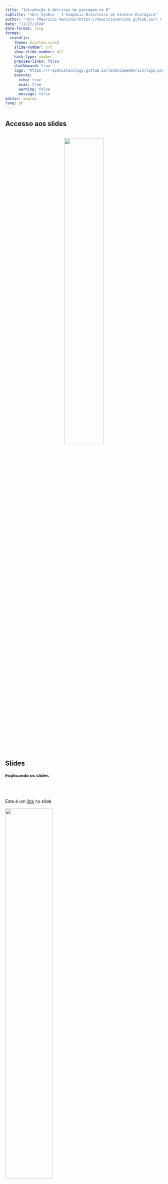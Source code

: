 ```yaml
---
title: "Introdução à métricas de paisagem no R"
subtitle: "<br> SynEco - I Simpósio Brasileiro de Síntese Ecológica"
author: "<br> [Maurício Vancine](https://mauriciovancine.github.io/) • [lab.exe/Unicamp](https://www.mathiasmpires.net.br)"
date: "11/27/2024"
date-format: long
format: 
  revealjs:
    theme: [custom.scss]
    slide-number: c/t
    show-slide-number: all
    hash-type: number
    preview-links: false
    chalkboard: true
    logo: "https://r-spatialecology.github.io/landscapemetrics/logo.png"
    execute:
      echo: true
      eval: true
      warning: false
      message: false
editor: source
lang: pt
---
```


## Accesso aos slides

<br>
<center>
<img src="img/qrcode.svg" style="width:50%"/>
</center>

## Slides

**Explicando os slides**

<br><br><br>
Este é um [link](https://github.com/mauriciovancine/workshop-r-landscapemetrics) no slide

![](img/slides.png){.absolute width=55% right=-100 top=140}

::: footer
[Este é um link no rodapé](https://github.com/mauriciovancine/workshop-r-landscapemetrics)
:::

## Maurício Vancine 

::: columns
::: {.column width="50%"}
<center>
<br>
![](img/avatar.png)
</center>
:::

::: {.column width="50%"}
::: {style="font-size: 80%;"}
<br>

- Ecólogo e Doutor em Ecologia
- Pós-Doutorado em Ecologia Espacial (Prof. Mathias - Unicamp)
- Ecologia Espacial
- Modelagem Ecológica
- Análise de Dados Ecológicos e Espaciais
- Ecologia e Conservação de Anfíbios
- *Open source* (R, QGIS, GNU/Linux)
:::
:::
:::

## Análises Ecológicas no R (2022)

::::: columns
::: {.column width="50%"}
<br>
<center>
<img src="img/aer.jpeg" style="width:75%"/>
</center>
:::

::: {.column width="50%"}
::: {style="font-size: 80%;"}
<br>

-   **15 capítulos**: linguagem R, tidyverse, questões em ecologia, análises univariadas, multivariadas e espaciais
-   [bookdown](https://analises-ecologicas.com/)
-   [PDF](https://canal6.com.br/livreacesso/livro/analises-ecologicas-no-r/)
-   [Amazon](https://www.amazon.com.br/An%C3%A1lises-ecol%C3%B3gicas-Ferdo-Rodrigues-Silva/dp/857917564X/ref=sr_1_1?keywords=9788579175640&qid=1654379366&sr=8-1)
-   [Code](https://github.com/paternogbc/livro_aer)
-   [YouTube](https://www.youtube.com/channel/UCLSVSCnmvf2k6OoWZCnEO4w)
:::
:::
:::::

::: footer
[Da Silva et al. (2022)](https://analises-ecologicas.com/)
:::

## Artigo da Mata Atlântica

![](img/ms_ma.png){.absolute width=60% right=400 top=100}
![](img/ms_af_graphic.png){.absolute width=40% right=550 top=360}
![](img/ms_ma_fig.png){.absolute width=30% right=100 top=230}

::: footer
[Vancine et al. (2024)]()
:::

# 
<center>
<img src="img/landscapemetrics.png" href="https://r-spatialecology.github.io/landscapemetrics/" style="width:50%"/>
</center>

:::footer
[landscapemetrics](https://r-spatialecology.github.io/landscapemetrics/), [Hesselbarth et al. (2019)](https://onlinelibrary.wiley.com/doi/full/10.1111/ecog.04617)
:::

## Conteúdo

::: panel-tabset
## 1. Paisagem

::: columns
::: {.column width="50%"}
### Ecologia da paisagem

::: nonincremental
- Contextualização
- Definições
- Escala, heterogeneidade e organismos
- Estrutura da paisagem
- Mudanças da paisagem
:::
:::

::: {.column width="50%"}
### Métricas da paisagem

::: nonincremental
- Definições
- Elementos da paisagem
- Tipos de métricas 
- Nível das métricas
- Delineamento amostral
- Correlação e escala
:::
:::
:::

## 2. Geoprocessamento

::: columns
::: {.column width="50%"}
### Geoprocessamento

::: nonincremental
- Cartografia
- *Global Positioning System* (GPS)
- Sensoriamento Remoto
- Sistema de Informação Geográfica (SIG)
:::
:::

::: {.column width="50%"}
### Dados espaciais

::: nonincremental
- Dados vetoriais
- Dados matriciais (raster)
- Conversão de dados espaciais 
- Fontes de dados espaciais
:::
:::
:::

## 3. R

::: columns
::: {.column width="50%"}
### Revisão do R

::: nonincremental
- 10 principais conceitos em R
:::
:::

::: {.column width="50%"}
### Dados espaciais

::: nonincremental
- Importação
- Reprojeção
- Visualização
:::
:::
:::

## 4. Métricas

::: columns
::: {.column width="50%"}
::: nonincremental
### OpenLand
- Diagrama de Sankey
:::
:::

::: {.column width="50%"}
::: nonincremental
### landscapemetrics
- Descrição
- Checagem dos rasters
- Funções
- Nível e classes das métricas
- Espacialização das métricas
:::
:::
:::

:::

## Material

Todo o material está disponível no [GitHub](https://github.com/mauriciovancine/workshop-landscapemetrics)

<center>
<img src="img/github.png" style="width:50%"/>
</center>

::: footer
[GitHub](https://github.com/mauriciovancine/workshop-landscapemetrics)
:::

# Ecologia da Paisagem

## Contextualização

<center>
<img src="img/ecologia_espacial_bg.png" style="width:55%"/>
</center>

:::footer
[Fletcher & Fortin (2018)](https://link.springer.com/book/10.1007/978-3-030-01989-1)
:::

## Contextualização

<center>
<img src="img/ecologia_espacial_estudos_bg.png" style="width:75%"/>
</center>

:::footer
[Fletcher & Fortin (2018)](https://link.springer.com/book/10.1007/978-3-030-01989-1)
:::

## Ecologia da paisagem

Enfatiza as causas e consequências da heterogeneidade espacial em várias escalas (**padrão espacial**) sobre um ou vários **processos ecológicos** (e.g. predação, dispersão, polinização)

<center>
<img src="img/hauer_etal_2016_bg.png" style="width:100%"/>
</center>

:::footer
[Turner & Garden (2015)](https://link.springer.com/book/10.1007/978-1-4939-2794-4), [Hauer et al. (2016)](https://www.science.org/doi/10.1126/sciadv.1600026)
:::

## Ecologia da paisagem

Ecologia da Paisagem e Padrões/Processos Ecológicos

<center>
<img src="img/slide_miltinho.png" style="width:80%"/>
</center>

:::footer
Slide do Prof. Milton Cezar Ribeiro
:::

## Definição de paisagem

(...) um **mosaico** ~~heterogêneo~~ formado por unidades interativas, sendo esta **heterogeneidade** existente para pelo menos um **fator**, segundo um **observador** e numa determinada **escala de observação**

<center>
<img src="img/fragmentos.jpg" style="width:70%"/>
</center>

:::footer
[Metzger (2001)](https://www.scielo.br/j/bn/a/Jbchd6rjY35PGkY5BHPz63S/?lang=pt)
:::

---

### Heterogeneidade, escala e organismos

<center>
<img src="img/forest-patch-landscape-mosaic_bg.png" style="width:65%"/>
</center>

:::footer
[Wu (2006)](https://link.springer.com/book/10.1007/1-4020-4663-4), [Wu (2013)](http://link.springer.com/10.1007/s10980-012-9836-y),
[Wu (2022)](https://www.britannica.com/science/patch-dynamics)
:::

---

### Heterogeneidade, escala e organismos

<center>
<img src="img/escala_organismos_bg.png" style="width:100%"/>
</center>

:::footer
[McGarigal & Marks (1995)](https://www.fs.fed.us/pnw/pubs/pnw_gtr351.pdf), [Wu (2006)](https://link.springer.com/book/10.1007/1-4020-4663-4), [Wu (2013)](http://link.springer.com/10.1007/s10980-012-9836-y),
[Wu (2022)](https://www.britannica.com/science/patch-dynamics)
:::

## Elementos da paisagem

- **Mancha** (*patch*): porções de habitat
- **Corredor** (*corridor*): porção linear que liga outras manchas
- **Matriz** (*matriz*): porções de não-habitat (classe dominante)

<center>
<img src="img/estrutura_paisagem_bg.png" style="width:90%"/>
</center>

:::footer
[Gökyer (2013)](https://www.intechopen.com/chapters/45411#B7), [Sustentável blog (2017)](https://cebds.org/o-papel-do-setor-privado-no-desenvolvimento-de-um-futuro-sustentavel/#.YrzLOTXMJhE)
:::

## Morfologia da paisagem {.smaller}

::: columns
::: {.column width="60%"}
<center>
<img src="img/morfologia_paisagem_bg.png" style="width:100%"/>
</center>
:::

::: {.column width="40%"}

<br>

**1. Interior** (*core*): porção interior de habitat

**2. Borda** (*edge*): porção exterior de habitat

**3. Corredor** (*corridor*): porção linear que liga manchas

**4. Ramificação** (*branch*): porção anexa de habitat

**5. Trampolim** (*stepping stone*): porção isolada de habitat

**6. Perfuração** (*perforation*): borda interna dentro das manchas

:::
:::

:::footer
[Soille & Vogt (2009)](https://doi.org/10.1016/j.patrec.2008.10.015), [LSmetrics](https://mauriciovancine.github.io/project/lsmetrics/)
:::

## Mudanças da paisagem (Processos)

<center>
<img src="img/mod_pai_processo.png" style="width:100%"/>
</center>

:::footer
[Bennett & Saunders (2010)](dx.doi.org/10.1093/acprof:oso/9780199554232.003.0006)
:::

## Mudanças da paisagem (Estrutura)

<center>
<img src="img/mod_pai_estrutura.png" style="width:85%"/>
</center>

:::footer
[Fischer & Lindenmayer (2007)](https://doi.org/10.1111/j.1466-8238.2007.00287.x)
:::

# E como mensurar a estrutura da paisagem?

# Métricas de paisagem

## Métricas de paisagem

Algoritmos para quantificar a **estrutura espacial** (características) da paisagem para uma **área geográfica**

<center>
<img src="img/mosaico_bg.png" style="width:85%"/>
</center>

:::footer
[Frazier (2019)](https://gistbok.ucgis.org/bok-topics/landscape-metrics)
:::

## Tipos de métricas

1. **Classificação categórica** (composição e configuração)
1. Representação de grafos (conectância e redes)
1. Classificação de gradientes (NDVI, rugosidade, etc.)

<br><br>
<center>
<img src="img/tipos_metricas_bg.png" style="width:100%"/>
</center>

:::footer
[Frazier (2019)](https://gistbok.ucgis.org/bok-topics/landscape-metrics)
:::

## Métricas de classificação categóricas {.smaller}

**Composição**: número e quantidade das manchas (número e área)

**Configuração**: arranjo espacial e distribuição das manchas (isolamento e forma)

<center>
<img src="img/comp_conf_bg.png" style="width:65%"/>
</center>

:::footer
[Gehrke & Clifton (2019)](https://journals.sagepub.com/doi/pdf/10.1177/2399808317690157)
:::

## Métricas de classificação categóricas {.smaller}

<center>
<img src="img/comp_conf_tabela_espacial.png" style="width:90%"/>
</center>

:::footer
[Turner & Garden (2015)](https://link.springer.com/book/10.1007/978-1-4939-2794-4), [Frazier (2019)](https://gistbok.ucgis.org/bok-topics/landscape-metrics)
:::

## Nível das métricas

<center>
<img src="img/nivel_metricas.png" style="width:75%"/>
</center>

:::footer
[landscapemetrics](https://r-spatialecology.github.io/landscapemetrics/), [McGarigal & Marks (1995)](https://www.fs.fed.us/pnw/pubs/pnw_gtr351.pdf), [Hesselbarth et al. (2019)](https://onlinelibrary.wiley.com/doi/full/10.1111/ecog.04617)
:::

## Métricas {.smaller .scrollable}

```r
#| echo: false
knitr::kable(landscapemetrics::list_lsm())
```

:::footer
[landscapemetrics](https://r-spatialecology.github.io/landscapemetrics/), [Hesselbarth et al. (2019)](https://onlinelibrary.wiley.com/doi/full/10.1111/ecog.04617)
:::

# Qual métrica calcular e por quê?

## Concepção de uma pesquisa  {.smaller}

::: columns
::: {.column width="55%"}
<center>
<img src="img/perguntas_bg.png" style="width:65%"/>
</center>
:::

::: {.column width="45%"}

####  
- **Teoria ecológica**: fenômenos, mecanismos, processos e padrões
- Observação, questões, hipóteses, predições
- Variáveis resposta (Y) e preditora (X)

<center>
<img src="img/variaveis_bg.png" style="width:80%"/>
</center>
:::
:::

:::footer
[Da Silva et al. (2022)](https://analises-ecologicas.com/cap2.html)
:::

## Delineamento amostral {.smaller}

::: {style="font-size: 150%;"}
**Delineamento amostral em Ecologia da Paisagem**
:::

::: columns
::: {.column width="60%"}

<br>
<center>
<img src="img/amostragem_bg.png" style="width:100%"/>
</center>
:::

::: {.column width="40%"}

<br>

- Definir as unidades amostrais
- Definir as métricas de paisagem
- Garantir um gradiente das métricas nas unidades amostrais
- Garantir indepedência entre as amostragens ou tratar isso estatisticamente (fator aleatório)
- Correlação entre as métricas
- Escala de efeito

:::
:::

:::footer
[Wang & Malanson (2013)](https://doi.org/10.2747/0272-3646.28.2.170), [Jackson & Fahrig (2014)](https://doi.org/10.1111/geb.12233), [Moreira (2015)](https://journals.plos.org/plosone/article?id=10.1371/journal.pone.0123628), [Miguet et al. (2016)](https://doi.org/10.1007/s10980-015-0314-1), [Wang et al. (2014)](https://doi.org/10.1111/2041-210X.12198), [Huais (2018)](https://link.springer.com/article/10.1007/s10980-018-0657-5)
:::

## Correlação entre as métricas

<center>
<img src="img/corr.png" style="width:55%"/>
</center>

:::footer
[Wang & Malanson (2013)](https://doi.org/10.2747/0272-3646.28.2.170), [Wang et al. (2014)](https://doi.org/10.1111/2041-210X.12198)
:::

## Escala de efeito

::: columns
::: {.column width="70%"}

<br>
<center>
<img src="img/escala01_bg.png" style="width:100%"/>
</center>
:::

::: {.column width="30%"}

<br><br>
<center>
<img src="img/escala02_bg.png" style="width:100%"/>
</center>

:::
:::

:::footer
[Jackson & Fahrig (2014)](https://doi.org/10.1111/geb.12233), [Miguet et al. (2016)](https://doi.org/10.1007/s10980-015-0314-1), [Huais (2018)](https://link.springer.com/article/10.1007/s10980-018-0657-5)
:::

## Recapitulando {.smaller}

<br>

1. **Ecologia Espacial**: respostas ecológicas à variáveis ambientais incorporando o espaço
1. **Ecologia da Paisagem**: relaciona processos ecológicos a padrões espaciais
1. **Paisagem**: unidades heterogêneas ao menos para um fator, observador e escala
1. **Elementos da paisagem**: mancha, corredor e matriz
1. **Mudanças na paisagem**: processos e estrutura (perda e fragmentação)
1. **Métricas da paisagem**: quantificam a estrutura espacial (características) da paisagem 
1. **Métricas categóricas**: composição e configuração
1. **Níveis das métricas**: patch, class e landscape
1. **Escolha da métrica**: dependente do delineamento amostral
1. **Atenção**: correlação entre as métricas
1. **Atenção**: escala de efeito

# Dúvidas?

# Geoprocessamento

## Geoprocessamento

Entender os **padrões espaciais** como o ambiente físico, fenômenos climáticos, humanos, sociais ou econômicos, a partir de dados **dados espaciais** para gerar **informações espaciais**

<center>
<img src="img/geoprocessamento.jpg" style="width:50%"/>
</center>

:::footer
[Xavier-da-Silva (2009)](http://www.ufrrj.br/lga/tiagomarino/artigos/oqueegeoprocessamento.pdf)
:::

## Geoprocessamento (Elementos)

1. Cartografia digital (CD)
1. *Global Positioning System* (GPS)
1. Sensoriamento Remoto (RS)
1. Sistemas de Informações Geográficas (SIG)

<center>
<img src="img/geoprocessamento_elementos.png" style="width:100%"/>
</center>

:::footer
[Xavier-da-Silva (2009)](http://www.ufrrj.br/lga/tiagomarino/artigos/oqueegeoprocessamento.pdf)
:::

## Cartografia

**Escala**

Relação entre a **medida gráfica** (representado no papel ou computador) e a **medida real** (objeto ou lugar)

::: columns 
::: {.column width="60%"}
::: nonincremental

- d (distância gráfica): 0,01 m (1 cm)
- D (distância real): 250 m

- E (escala) = d / D = 0,01 m / 250 m
- E = 1/25.000 ou 1:25.000

<center>
<img src="img/barra_escala.png" style="width:50%"/>
</center>

:::
:::

::: {.column width="40%"}
<center>
<img src="img/escala_cut.png" style="width:100%"/>
</center>
E = 0,45/13.600.000  
E = 1/30.000.000
:::
:::

## Cartografia

**Sistema de coordenadas geográficas (graus)**


::: columns
::: {.column width="40%"}
::: {style="font-size: 70%;"}
**1. Graus, minutos e segundos**

Longitude: 42°42'42" O

Latitude: 23°23'23" S

<br>

**2. Graus decimais**

Longitude: -42.71167

Latitude: -23.38972

<br>

**Conversão** 

42 + (42/60) + (42/3600) = 42.71167

23 + (23/60) + (23/3600) = 23.38972
:::
:::

::: {.column width="60%"}
<br><br>
<center>
<img src="img/crs_geo.png" style="width:100%"/>
</center>
:::
:::

:::footer
[5 Themes of Geography](https://express.adobe.com/page/WXwQFzH7DqYAw/)
:::

## Cartografia

**Sistema de coordenadas projetadas (metros)**

::: columns
::: {.column width="50%"}
<br>
<center>
<img src="img/proj.png" style="width:100%"/>
</center>
:::

::: {.column width="50%"}
<center>
<img src="img/crs_proj.png" style="width:100%"/>
</center>
:::
:::

:::footer
[Guia do Usuário QGIS](https://docs.qgis.org/3.22/pt_BR/docs/gentle_gis_introduction/coordinate_reference_systems.html), [Tennekes & Nowosad (in prep.)](https://r-tmap.github.io/tmap-book/index.html)
:::

## Cartografia

**Sistema de coordenadas projetadas (metros)**

::: columns
::: {.column width="30%"}
::: {style="font-size: 70%;"}
<br><br>

**Universal Transversa de Mercator (UTM)**

X UTM: 706832 m E

Y UTM: 4344683 m N

Zona: 10S
:::
:::

::: {.column width="70%"}
<br><br>
<center>
<img src="img/utm.png" style="width:100%"/>
</center>
:::
:::

:::footer
[Guia do Usuário QGIS](https://docs.qgis.org/3.22/pt_BR/docs/gentle_gis_introduction/coordinate_reference_systems.html)
:::

## Cartografia

**Datum**

::: {style="font-size: 70%;"}
Relação do sistema de coordenadas com a superfície da Terra
:::

::: columns
::: {.column width="30%"}
<br>

::: {style="font-size: 70%;"}
**1. Geocêntricos**

WGS84

SIRGAS2000

<br>

**2. Topocêntricos**

SAD69

Córrego Alegre
:::
:::

::: {.column width="70%"}
<br><br>
<center>
<img src="img/datum_bg.png" style="width:100%"/>
</center>
:::
:::

:::footer
[Cartografia para Geoprocessamento](http://www.geomatica.eng.uerj.br/docentes/araujo/cartografia_para_geoprocessamento)
:::

## Cartografia

**Sistema de Referência de Coordenadas (SRC)**

::: {style="font-size: 70%;"}
Datum + Sistema de Coordenadas (geográfico ou projetado)
:::

<center>
<img src="img/crs_bg.png" style="width:85%"/>
</center>

:::footer
[5 Themes of Geography](https://express.adobe.com/page/WXwQFzH7DqYAw/), [Cartografia para Geoprocessamento](http://www.geomatica.eng.uerj.br/docentes/araujo/cartografia_para_geoprocessamento), [Guia do Usuário QGIS](https://docs.qgis.org/3.22/pt_BR/docs/gentle_gis_introduction/coordinate_reference_systems.html)
:::

## Cartografia

**EPSG (*European Petroleum Survey Group*)**

<br><br>

::: columns
::: {.column width="65%"}
- EPSG:4326 ([WGS84 + Geográfico](https://epsg.io/4326))
- EPSG:4674 ([SIRGAS2000 + Geográfico](https://epsg.io/4674))
- EPSG:32723 ([WGS84 + UTM23S](https://epsg.io/32723))
- EPSG:31983 ([SIRGAS2000 + UTM23S](https://epsg.io/31983))
:::

::: {.column width="35%"}
<br><br><br><br><br>
<center>
![](img/espg-logo.png)
</center>
:::
:::

:::footer
[epsg.io](https://epsg.io/)
:::

## *Global Positioning System* (GPS)

**Localização no planeta** através de pontos ou linhas

<br>

::: columns
::: {.column width="40%"}
::: {style="font-size: 90%;"}
- **Satélites**: <br> localização e altitude
- **Tipos de dados**: <br>waypoint, route e track
- **Formatos**: <br> .gpx e .kml ou .kmz 
:::
:::

::: {.column width="60%"}
<center>
<img src="img/gps.png" style="width:100%"/>
</center>
:::
:::

:::footer
[Como funciona o GPS?](https://www.electricalelibrary.com/2018/03/23/como-funciona-o-gps/), [GPS Exchange Format](https://en.wikipedia.org/wiki/GPS_Exchange_Format), [Conversor Online para KML e GPX](https://www.clickgeo.com.br/conversor-online-kml-gpx/), [Global Positioning System](https://en.wikipedia.org/wiki/Global_Positioning_System)
:::

## *Global Positioning System* (GPS)

**Localização no planeta** através de pontos ou linhas

<br>

::: columns
::: {.column width="40%"}
::: {style="font-size: 90%;"}
- **Satélites**: <br> localização e altitude
- **Tipos de dados**: <br> waypoint, route e track
- **Formatos**: <br> .gpx e .kml ou .kmz 
:::
:::

::: {.column width="60%"}
<center>
<img src="img/gps.gif" style="width:65%"/>
</center>
:::
:::

:::footer
[Zanotta et al. (2019)](https://www.ofitexto.com.br/livro/processamento-de-imagens-de-satelite/)
:::

## Sensoriamento Remoto

Obtenção de **informações** de alvos na Terra **sem contato físico**

<center>
<img src="img/sr_bg.png" style="width:100%"/>
</center>

:::footer
[Zanotta et al. (2019)](https://www.ofitexto.com.br/livro/processamento-de-imagens-de-satelite/)
:::

---

### Sistema de Informação Geográfica (SIG/GIS)

Conjunto de procedimentos utilizados para **armazenar e manipular** dados georeferenciados

<center>
<img src="img/gis.png" style="width:90%"/>
</center>

:::footer
[Geographic Information System](https://ankageo.com/en/information/geographic-information-system/), [SIG](https://www.eosconsultores.com.br/sig-funcionalidades-no-saneamento-basico/), [ArcGIS](https://www.esri.com/pt-br/home), [QGIS](https://qgis.org/pt_BR/site/), [GRASS GIS](https://grass.osgeo.org/)
:::

---

### Sistema de Informação Geográfica (SIG/GIS)

**QGIS**

<center>
<img src="img/sig_qgis.png" style="width:150%"/>
</center>

:::footer
[QGIS](https://qgis.org/pt_BR/site/)
:::

# Dados espaciais

## Dados espaciais

::: columns
::: {.column width="60%"}
<center>
<img src="img/gis_data_bg.png" style="width:100%"/>
</center>
:::

::: {.column width="40%"}
<center>
<img src="img/geo_layers.png" style="width:100%"/>
</center>
:::
:::

:::footer
[StartDee](https://blog.startdee.com/%E0%B8%A14-6-%E0%B8%A0%E0%B8%B9%E0%B8%A1%E0%B8%B4%E0%B8%A8%E0%B8%B2%E0%B8%AA%E0%B8%95%E0%B8%A3%E0%B9%8C-%E0%B8%A3%E0%B8%B0%E0%B8%9A%E0%B8%9A%E0%B8%AA%E0%B8%B2%E0%B8%A3%E0%B8%AA%E0%B8%99%E0%B9%80%E0%B8%97%E0%B8%A8%E0%B8%A0%E0%B8%B9%E0%B8%A1%E0%B8%B4%E0%B8%A8%E0%B8%B2%E0%B8%AA%E0%B8%95%E0%B8%A3%E0%B9%8C), [Campbell & Shin (2012)](https://2012books.lardbucket.org/books/geographic-information-system-basics/index.html)
:::

## Dados espaciais

<center>
<img src="img/geo_layers.gif" style="width:70%"/>
</center>

:::footer
[7 GIS terms To Know: Map Making for Designers](https://www.avenza.com/blog/2019/11/)
:::

## Dados vetoriais

**Pontos, linhas e polígonos**

<center>
<img src="img/vetor_bg.png" style="width:90%"/>
</center>

:::footer
[Da Silva et al. (2022)](https://analises-ecologicas.com/)
:::

## Dados vetoriais

**Tabela de atributos**

<center>
<img src="img/vetor_tabela.png" style="width:50%"/>
</center>

:::footer
[Tennekes & Nowosad (in prep.)](https://r-tmap.github.io/tmap-book/index.html)
:::

## Dados vetoriais {.smaller}

**Formato**: Shapefile

**.shp**: contém as informações da feição (desenho)

**.dbf**: tabela que contém as informações (colunas) sobre cada feição (linhas)

**.shx**: arquivo de índice que une o .shp ao .dbf

**.prj**: contém as informações do sistema de referências de coordenadas

<br><br>
<center>
<img src="img/vetor_shp_formats_bg.png" style="width:90%"/>
</center>

:::footer
[Tennekes & Nowosad (in prep.)](https://r-tmap.github.io/tmap-book/index.html)
:::

## Dados matriciais (Raster)

**Matriz de valores**

<center>
<img src="img/raster_bg.png" style="width:90%"/>
</center>

:::footer
[Da Silva et al. (2022)](https://analises-ecologicas.com/)
:::

## Dados matriciais (Raster)

**Matriz de valores** - contínuos ou categóricos

<br>
<center>
<img src="img/raster_matriz_cont_cat.png" style="width:100%"/>
</center>

:::footer
[Lovelace et al. (2020)](https://geocompr.robinlovelace.net/), [National Ecological Observatory Network (NEON)](https://www.neonscience.org/resources/learning-hub/tutorials/dc-raster-data-r)
:::

## Dados matriciais (Raster)

**Propriedades** - extensão e resolução

<center>
<img src="img/raster_ext_res.png" style="width:100%"/>
</center>

:::footer
[National Ecological Observatory Network (NEON)](https://www.neonscience.org/resources/learning-hub/tutorials/dc-raster-data-r)
:::

## Dados matriciais (Raster)

**Formato**: GeoTiff

**.tif**: arquivo raster georreferenciado

<center>
<img src="img/geotiff.png" style="width:70%"/>
</center>

:::footer
[LuminFire Developers](https://luminfire.com/technologies/geotiff/), [GeoTIFF](https://trac.osgeo.org/geotiff)
:::

## Banco de dados espaciais

**Formato**: GeoPackage

**.gpkg**: arquivo de bando de dados espaciais

<center>
<img src="img/Geopackage-vantagens_upscayl_2x_realesrgan-x4plus-anime.png" style="width:100%"/>
</center>

:::footer
[GeoPackage](https://www.geopackage.org/)
:::

## Conversão de dados espaciais

**Converter vetor-raster e vice-versa**

<center>
<img src="img/geo_data_convert_upscayl_2x_realesrgan-x4plus-anime.png" style="width:53%"/>
</center>

:::footer
[Tennekes & Nowosad (in prep.)](https://r-tmap.github.io/tmap-book/index.html)
:::

## Fontes de dados espaciais {.smaller .scrollable}

::: {style="font-size: 150%;"}
**Vetoriais**
:::

-  **[IBGE](https://www.ibge.gov.br/geociencias/downloads-geociencias.html)**: limites territoriais e censitários do Brasil
-  **[FBDS](http://geo.fbds.org.br)**: uso da terra, APP e hidrografia -  Mata Atlântica e Cerrado
-  **[GeoBank](http://geosgb.cprm.gov.br/)**: dados geológicos do Brasil
-  **[Pastagem.org](http://maps.lapig.iesa.ufg.br)**: dados de pastagens e gado para o Brasil
-  **[CanaSat](http://www.dsr.inpe.br/laf/canasat/)**: dados de cana-de-açúcar para o Brasil
-  **[CSR Maps](http://maps.csr.ufmg.br)**: diversos dados vetoriais para o Brasil
-  **[OpenStreetMap Data Extracts](http://download.geofabrik.de/index.html)**: dados do OpenStreetMap
-  **[Ecoregions](https://ecoregions2017.appspot.com/)**: dados de biorregiões e biomas do mundo  
-  **[GADM](https://gadm.org/)**: limites de áreas administrativas do mundo
-  **[Natural Earth](https://www.naturalearthdata.com/):** diversos limites para o mundo
-  **[Protected Planet](https://www.protectedplanet.net/en):** áreas protegidas para o mundo
-  **[UN Biodiversity Lab](https://www.unbiodiversitylab.org/)**: Diversas bases de dados para o mundo
-  **[HydroSHEDS](https://www.hydrosheds.org/)**: informações hidrológicas do mundo
-  **[Global Roads Inventory Project (GRIP)](https://www.globio.info/download-grip-dataset)**: dados de estradas do mundo todo 

:::footer
[Lista completa](https://mauriciovancine.github.io/blog/geodados-fonte/)
:::

## Fontes de dados espaciais {.smaller .scrollable}

::: {style="font-size: 150%;"}
**Matriciais**
:::

-  **[MapBiomas](https://mapbiomas.org)**: uso e cobertura da terra para o Brasil, diversos anos
-  **[Bahlu](ftp://madeira.dea.ufv.br/bdados/bhalu/)**: Distribuições históricas de terras agrícolas e pastagens para todo o Brasil de 1940 a 2012
-  **[USGS](https://www.usgs.gov)**: dados de diversos satélites livres para o mundo
-  **[SRTM](http://srtm.csi.cgiar.org/)**: dados de elevação para o mundo
-  **[Global Forest Watch](https://www.globalforestwatch.org/)**: dados de uso e cobertura para todo o planeta
-  **[Geoservice Maps](https://geoservice.dlr.de/web/maps)**: dados de elevação e florestas para o mundo
-  **[GlobCover](http://due.esrin.esa.int/page_globcover.php)**: dados de uso e cobertura da terra para todo o planeta
-  **[Global Human Footprint](https://wcshumanfootprint.org/)**: dados de pegada ecológica para o mundo
-  **[Land-Use Harmonization (LUH2)](https://luh.umd.edu/)**: dados atuais e previsões de uso da terra
-  **[SoilGrids](https://soilgrids.org/)**: dados de solo para o mundo                         
-  **[WorldClim](https://www.worldclim.org/)**: dados climáticos para o mundo
-  **[CHELSA](https://chelsa-climate.org/)**: dados climáticos para o mundo
-  **[EarthEnv](https://www.earthenv.org/)**: dados de cobertura da terra, nuvens, relevo e hidrografia
-  **[MARSPEC](http://www.marspec.org)**: dados de condições do oceano para o mundo
-  **[Bio-ORACLE](https://www.bio-oracle.org/)**: dados de condições do oceano para o mundo   

:::footer
[Lista completa](https://mauriciovancine.github.io/blog/geodados-fonte/)
:::

## Fontes de dados espaciais {.smaller .scrollable}

::: {style="font-size: 150%;"}
**Pacotes R e sites**
:::

-  **[geobr](https://cran.r-project.org/web/packages/geobr/index.html)**: carrega Shapefiles de Conjuntos de Dados Espaciais Oficiais do Brasil
-  **[rnaturalearth](https://cran.r-project.org/web/packages/rnaturalearth/index.html)**: dados do mapa mundial da Natural Earth
-  **[geodata](https://cran.r-project.org/web/packages/geodata/index.html)**: acesso a dados globais de clima, altitude, solo, ocorrência de espécies e limites administrativos
-  **[rworldmap](https://cran.r-project.org/web/packages/rworldmap/index.html)**: dados globais
-  **[spData](https://cran.r-project.org/web/packages/spData/index.html)**: conjuntos de dados para análise espacial
-  **[OpenStreetMap](https://cran.r-project.org/web/packages/OpenStreetMap/index.html)**: acesso para abrir imagens raster de mapas de ruas
-  **[osmdata](https://cran.r-project.org/web/packages/osmdata/index.html)**: baixe e importe dados do OpenStreetMap
-  **[geonames](https://cran.r-project.org/web/packages/geonames/index.html)**: interface para o serviço da Web de consulta espacial "Geonames"
-  **[rgbif](https://cran.r-project.org/web/packages/rgbif/index.html)**: interface para o Global 'Biodiversity' Information Facility API
-  **[maptools](https://cran.r-project.org/web/packages/maptools/index.html)**: ferramentas para lidar com objetos espaciais
-  **[marmap](https://cran.r-project.org/web/packages/marmap/index.html)**: importar, traçar e analisar dados batimétricos e topográficos
-  **[envirem](https://cran.r-project.org/web/packages/envirem/index.html)**: geração de Variáveis ENVIREM
-  **[sdmpredictors](https://cran.r-project.org/web/packages/sdmpredictors/index.html)**: conjuntos de dados preditor de modelagem de distribuição de espécies
-  **[rstac](https://github.com/brazil-data-cube/rstac)**: R Client Library for SpatioTemporal Asset Catalog
-  **[rwlts](https://github.com/brazil-data-cube/rwlts)**: R Client Library for Web Land Trajectory Service 
-  **[getSpatialData](https://jakob.schwalb-willmann.de/getSpatialData/)**: baixar diversas bases de dados
-  **[rspatialdata](https://rspatialdata.github.io/index.html)**: coleção de fontes de dados e tutoriais sobre a visualização de dados espaciais usando R

:::footer
[Lista completa](https://mauriciovancine.github.io/blog/geodados-fonte/)
:::

## Recapitulando {.smaller}

1. **Geoprocessamento**: entender padrões a partir de dados para gerar informações espaciais, com quatro componentes: cartografia, GPS, SR e SIG
1. **Escala**: relação entre uma medida gráfica e uma medida real 
1. **Sistema de coordenadas**: geográfico (graus) ou projetado (metros)
1. **Datum**: relação do sistema de coordenadas e a superfície da Terra
1. **Sistema de Referência de Coordenadas (SRC)**: Datum + Sistema de Coordenadas
1. **GPS**: localização no planeta através de pontos ou linhas
1. **Sensoriamento Remoto**: usa sistemas sensores acoplados a satélites/aviões/drones/balões para imagear a superfície do planeta de forma remota 
1. **SIG**: conjunto de ferramentas que tratam os dados espaciais para gerar informações
1. **Vetor**: pontos, linhas e polígonos associados a uma tabela de atributos
1. **Raster**: matriz de valores contínuos ou categóricos
1. **Conversão**: dados vetoriais para dados rasters e vice-versa

# Tranquilo até aqui?

# R 

## R

O R é uma **linguagem de programação livre** (*open source*), direcionada à **manipulação, análise e visualização de dados**, com diversas **expansões** (*pacotes*) para o uso de **dados com formatos específicos** 

<center>
<img src="img/r_logo.svg" style="width:40%"/>
</center>

:::footer
[R](https://www.r-project.org/)
:::

## 10 principais conceitos em R

<br><br>

::::: columns
::: {.column width="50%"}
1.  Console
2.  Script
3.  Operadores
4.  Objetos
5.  Funções
:::

::: {.column width="50%\""}
6.  Pacotes (*packages*)
7.  Ajuda (*help*)
8.  Ambiente (*environment*)
9.  Diretório
10. Citações
:::
:::::


# Dados espaciais no R

# 
<center>
<img src="img/terra.png" style="width:40%"/>
</center>

:::footer
[terra](https://rspatial.github.io/terra/)
:::

#

<center>
<img src="img/tmap2.png" style="width:42%"/>
</center>

:::footer
[tmap](https://r-tmap.github.io/tmap/)
:::

#

<center>
<img src="img/geobr_logo_b.png" style="width:42%"/>
</center>

:::footer
[geobr](https://ipeagit.github.io/geobr/)
:::

#

<center>
<img src="img/openland.png" style="width:42%"/>
</center>

:::footer
[OpenLand](https://reginalexavier.github.io/OpenLand/index.html), [Exavier & Zeilhofer (2020)](https://journal.r-project.org/archive/2020/RJ-2021-021/index.html)
:::

# Dados

## MapBiomas

<center>
<img src="img/mapbiomas_brasil.jpg" style="width:100%"/>
</center>

:::footer
[MapBiomas](https://brasil.mapbiomas.org/), [Souza et al. (2020)](https://www.mdpi.com/2072-4292/12/17/2735)
:::

## Importar dados espaciais

**terra**

```r
#| eval: false
# instalar pacote
install.packages("terra")
```

<br>

```r
#| echo: true
#| message: true
#| warning: true

# carregar pacote
library(terra)
```

## Importar dados espaciais

**Vetor**

```r
#| eval: false
#| echo: true
# importar vetor
santa_maria <- terra::vect("03_data/santa_maria.shp")
santa_maria
```

```r
#| echo: false
# importar vetor
santa_maria <- terra::vect("../03_data/santa_maria.shp")
santa_maria
```

## Importar dados espaciais

**Vetor**

```r
#| fig-align: center
plot(santa_maria, col = "gray")
```

## Importar dados espaciais

**Raster**

```r
#| eval: false
#| echo: true
# importar raster
mapbiomas <- terra::rast("03_data/mapbiomas2023_santa_maria.tif")
mapbiomas
```

```r
#| echo: false
# importar raster
mapbiomas <- terra::rast("../03_data/mapbiomas2023_santa_maria.tif")
mapbiomas
```

## Importar dados espaciais

**Raster**

```r
#| fig-align: center
plot(mapbiomas)
```

# Reprojeção

## Reprojeção

**Vetor**

<center>
<br>
<img src="img/reprojection_vetor.png" style="width:100%"/>
</center>

:::footer
[Lovelace et al. (2024)](https://r.geocompx.org/)
:::

## Reprojeção

**Vetor**

```r
# reprojetar vetor
santa_maria_utm <- terra::project(santa_maria, "EPSG:31983")
santa_maria_utm
```

## Reprojeção

**Vetor**

```r
#| fig-align: center
plot(santa_maria, col = "gray")
```

## Reprojeção

**Vetor**

```r
#| fig-align: center
plot(santa_maria_utm, col = "gray")
```

## Reprojeção

**Raster**

<center>
<br>
<img src="img/reprojection_raster.png" style="width:100%"/>
</center>

:::footer
[Dorman (2022)](https://geobgu.xyz/r-2022/index.html)
:::

## Reprojeção

**Raster**

```r
# reprojetar raster
mapbiomas_utm <- terra::project(mapbiomas, "EPSG:31983", method = "near")
mapbiomas_utm 
```

## Reprojeção

**Raster**

```r
#| fig-align: center
plot(mapbiomas)
```

## Reprojeção

**Raster**

```r
#| fig-align: center
plot(mapbiomas_utm)
```

## Visualização

**Vetor**

```r
#| fig-align: center

# pacote
library(tmap)

# mapa
tm_shape(santa_maria_utm) +
    tm_polygons()
```

## Visualização

**Vetor**

```r
#| fig-align: center

tm_shape(santa_maria_utm) +
    tm_polygons() +
    tm_grid(lines = FALSE) +
    tm_compass() +
    tm_scale_bar()
```

## Visualização

**Raster**

```r
#| fig-align: center

tm_shape(mapbiomas_utm) +
    tm_raster() +
    tm_shape(santa_maria_utm) +
    tm_borders() +
    tm_grid(lines = FALSE) +
    tm_compass() +
    tm_scale_bar()
```

## Recapitulando {.smaller}

1. **R**:  linguagem de programação direcionada à manipulação, análise e visualização de dados
1. **RStudio**: IDE (Ambiente de Desenvolvimento Integrado) facilita o uso do R
1. **Script**: onde os códigos são escritos e salvos no formato .R
1. **Objetos**: palavras que atribuímos dados possibilitando a manipulação dos mesmos
1. **Funções**: códigos que realizam operações em argumentos
1. **Pacotes**: coleção de funções para executar tarefas específicas
1. **Diretório**: caminho de uma pasta/diretório onde o R irá importar e exportar os dados
1. **Importar**: `terra::vect()` e `terra::rast()`
1. **Reprojetar**: `terra::project()`
1. **Visualização**: `tm_shape() + tm_polygons()` e `tm_shape() + tm_raster()`

# Sussa? Bora finalmente calcular as métricas?

# Métricas de paisagem no R

## Diagrama de Sankey

::: {style="font-size: 70%;"}
Visualização gráfica que representa **fluxos de dados ou quantidades** entre diferentes categorias, com a largura das conexões **proporcional** ao volume do fluxo
:::

<center>
<img src="img/sankey_diagram.png" style="width:45%"/>
</center>

:::footer
[Sketchplanations - Sankey diagram](https://sketchplanations.com/sankey-diagram)
:::

## Diagrama de Sankey

**Mudanças** nas classes de uso e cobertura da terra

<center>
<img src="img/sankey_diagram_lulc.png" style="width:65%"/>
</center>

:::footer
[Wang et al. (2022)](https://doi.org/10.1016/j.ecolind.2022.109539)
:::

## OpenLand

Análise de **séries temporais** de uso e cobertura da terra

::: columns
::: {.column width="50%"}
<br>
<center>
<img src="img/openland_sankey_multi.png" style="width:100%"/>
</center>
:::

::: {.column width="50%"}
<center>
<img src="img/openland_paper.png" style="width:100%"/>
</center>

<center>
<img src="img/openland.png" style="width:50%"/>
</center>
:::
:::

:::footer
[OpenLand](https://reginalexavier.github.io/OpenLand/index.html), [Exavier & Zeilhofer (2020)](https://journal.r-project.org/archive/2020/RJ-2021-021/index.html)
:::

## landscapemetrics

Implementação do FRAGSTATS para a linguagem R

::: columns
::: {.column width="50%"}
<br><br>
<center>
<img src="img/fragstats.png" style="width:100%"/>
</center>
:::

::: {.column width="50%"}
<center>
<img src="img/landscapemetrics_eco_bg.png" style="width:100%"/>
</center>
:::
:::

:::footer
[landscapemetrics](https://github.com/mauriciovancine/workshop-landscapemetrics),
[McGarigal et al. (2012)](http://www.umass.edu/landeco/research/fragstats/fragstats.html),
[McGarigal & Marks (1995)](https://www.fs.usda.gov/treesearch/pubs/3064),
[Sá Volotão et al. (2008)](http://www.dpi.inpe.br/cursos/ser431/trabalhos/fragstats.pdf),
[Hesselbarth et al. (2019)](https://onlinelibrary.wiley.com/doi/full/10.1111/ecog.04617), 
:::

## landscapemetrics

Pacote no R para calcular métricas de paisagem com classes categóricas (**raster categórico**)

<center>
<img src="img/landscapemetrics.png" style="width:35%"/>
</center>

:::footer
[landscapemetrics](https://github.com/mauriciovancine/workshop-landscapemetrics), [Hesselbarth et al. (2019)](https://onlinelibrary.wiley.com/doi/full/10.1111/ecog.04617)
:::

## landscapemetrics

Raster categórico com coordenadas projetadas

**Checar o raster**

```r
# pacote
library(landscapemetrics)
```

**Raster geográfico**

```r
# checar o raster
landscapemetrics::check_landscape(mapbiomas)
```

**Raster projetado**

```r
# checar o raster
landscapemetrics::check_landscape(mapbiomas_utm)
```

:::footer
[landscapemetrics](https://github.com/mauriciovancine/workshop-landscapemetrics), [Hesselbarth et al. (2019)](https://onlinelibrary.wiley.com/doi/full/10.1111/ecog.04617)
:::

## landscapemetrics {.smaller}

::: {style="font-size: 150%;"}
**Descrição das funções**
:::

- Todas as funções **começam** com `lsm_` (para métricas de paisagem)

- A segunda parte especifica o **nível** (patch - `p`, classe - `c` ou paisagem - `l`)

- A última parte do nome da função é a abreviação da **métrica correspondente** (e.g., `enn` - *euclidean nearest-neighbor distance*)

```.r
# general structure
lsm_"level"_"metric"

# Patch level
## lsm_p_"metric"
lsm_p_enn()

# Class level
## lsm_c_"metric"
lsm_c_enn()

# Landscape level
## lsm_p_"metric"
lsm_l_enn()
```

:::footer
[landscapemetrics](https://github.com/mauriciovancine/workshop-landscapemetrics), [Hesselbarth et al. (2019)](https://onlinelibrary.wiley.com/doi/full/10.1111/ecog.04617)
:::

## landscapemetrics {.smaller .scrollable}

Todas as funções retornam uma tabela com a mesma estrutura

::: columns
::: {.column width="40%"}
<br>
<center>
<img src="img/landscape_1.png" style="width:100%"/>
<img src="img/landscape.png" style="width:100%"/>
</center>

:::

::: {.column width="60%"}
```r
#| echo: false
knitr::kable(dplyr::filter(landscapemetrics::lsm_p_area(landscape), class == 1))
```
:::
:::

:::footer
[landscapemetrics](https://github.com/mauriciovancine/workshop-landscapemetrics), [Hesselbarth et al. (2019)](https://onlinelibrary.wiley.com/doi/full/10.1111/ecog.04617)
:::

## landscapemetrics {.smaller}

::: {style="font-size: 150%;"}
**Nível das métricas**
:::

- **Mancha** (*patch*): calculada para cada mancha na paisagem

- **Classe** (*classe*):  resume as manchas pertencentes a uma mesma classe

- **Paisagem** (*landscape*): resume todas as manchas de todas as classes em um único valor

<center>
<img src="img/nivel_metricas_simples.png" style="width:100%"/>
</center>

:::footer
[landscapemetrics](https://github.com/mauriciovancine/workshop-landscapemetrics), [Hesselbarth et al. (2019)](https://onlinelibrary.wiley.com/doi/full/10.1111/ecog.04617)
:::

## landscapemetrics 

**Regras de definição da manchas**

<center>
<img src="img/regra_patches_bg.png" style="width:65%"/>
</center>

:::footer
[Fletcher & Fortin (2018)](https://link.springer.com/book/10.1007/978-3-030-01989-1)
:::

## landscapemetrics {.smaller}

::: {style="font-size: 150%;"}
**Classes das métricas**
:::

1. **Métricas de área e borda** (*area* e *edge*): descrevem o tamanho de manchas, classes e a quantidade de borda (composição - dominância ou raridade de classes)

1. **Métricas de forma** (*shape*): descrevem a forma das manchas, principalmente área e perímetro 

1. **Métricas de interior** (*core*): descrevem a área de manchas que não são borda

1. **Métricas de agregação** (*aggregation*): descrevem se as manchas (da mesma classe) são agregadas ou isolados (configuração)

1. **Métricas de diversidade** (*diversity*): descrevem a abundância e dominância/raridade das classes (disponíveis apenas no nível da paisagem)

1. **Métricas de complexidade** (*complexity*): descrevem a complexidade da paisagem (entropia marginal, entropia condicional, entropia conjunta e informação mútua)

:::footer
[landscapemetrics](https://github.com/mauriciovancine/workshop-landscapemetrics),
[Hesselbarth et al. (2019)](https://onlinelibrary.wiley.com/doi/full/10.1111/ecog.04617),
[Nowosad & Stepinski 2019](https://doi.org/10.1007/s10980-019-00830-x)
:::

## landscapemetrics

**Espacializar as métricas**

Apenas para as métricas calculadas para manchas

<center>
<img src="img/espacializar_bg.png" style="width:80%"/>
</center>

:::footer
[landscapemetrics](https://github.com/mauriciovancine/workshop-landscapemetrics), [Hesselbarth et al. (2019)](https://onlinelibrary.wiley.com/doi/full/10.1111/ecog.04617)
:::

# Bora para o R!

## Muito obrigado!

::: columns
::: {.column width="50%"}
**Agradecimentos**:

- [Felipe Sodré Barros](https://felipesbarros.github.io/pt/)
- [Beatriz Milz](https://beatrizmilz.com/)
- [Miltinho](https://leec.eco.br/people/prof-milton-cezar-ribeiro-miltinho/)

<center>
<img src="img/syneco.png" style="width:75%"/>
</center>
:::

::: {.column width="50%"}
**Contato**:

[mauricio.vancine@gmail.com]()
[mauriciovancine.github.io](https://mauriciovancine.github.io/)

<center>
<img src="img/gif_frogs.gif" style="width:75%"/>
</center>

:::
:::

:::footer
Slides por [Maurício Vancine](https://mauriciovancine.github.io), feitos com [Quarto](https://quarto.org/). Código disponível no [GitHub](https://github.com/mauriciovancine/workshop-landscapemetrics/blob/main/01_slides/slides.qmd).
:::
